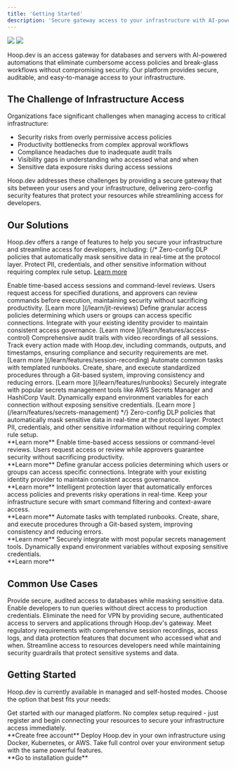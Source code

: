 ```yaml
---
title: 'Getting Started'
description: 'Secure gateway access to your infrastructure with AI-powered security'
---
```

<img className="block dark:hidden" src="/images/introduction/lp-hero.png" />
<img className="hidden dark:block" src="/images/introduction/lp-hero-2.png" />

Hoop.dev is an access gateway for databases and servers with AI-powered automations that eliminate cumbersome access policies and break-glass workflows without compromising security. Our platform provides secure, auditable, and easy-to-manage access to your infrastructure.

## The Challenge of Infrastructure Access
Organizations face significant challenges when managing access to critical infrastructure:

- Security risks from overly permissive access policies
- Productivity bottlenecks from complex approval workflows
- Compliance headaches due to inadequate audit trails
- Visibility gaps in understanding who accessed what and when
- Sensitive data exposure risks during access sessions

Hoop.dev addresses these challenges by providing a secure gateway that sits between your users and your infrastructure, delivering zero-config security features that protect your resources while streamlining access for developers.

## Our Solutions
Hoop.dev offers a range of features to help you secure your infrastructure and streamline access for developers, including:
{/* <AccordionGroup>
  <Accordion icon="mask" title="AI Data Masking">
    Zero-config DLP policies that automatically mask sensitive data in real-time at the protocol layer. Protect PII, credentials, and other sensitive information without requiring complex rule setup. [Learn more <Icon icon="arrow-right" />](/learn/features/ai-data-masking) 
  </Accordion>

  <Accordion icon="clock" title="Just-in-Time Reviews">
    Enable time-based access sessions and command-level reviews. Users request access for specified durations, and approvers can review commands before execution, maintaining security without sacrificing productivity. [Learn more <Icon icon="arrow-right" />](/learn/jit-reviews) 
  </Accordion>

  <Accordion icon="lock" title="Access Control">
    Define granular access policies determining which users or groups can access specific connections. Integrate with your existing identity provider to maintain consistent access governance. [Learn more <Icon icon="arrow-right" />](/learn/features/access-control) 
  </Accordion>

  <Accordion icon="video" title="Session Recording">
    Comprehensive audit trails with video recordings of all sessions. Track every action made with Hoop.dev, including commands, outputs, and timestamps, ensuring compliance and security requirements are met. [Learn more <Icon icon="arrow-right" />](/learn/features/session-recording) 
  </Accordion>

  <Accordion icon="book" title="Runbooks">
    Automate common tasks with templated runbooks. Create, share, and execute standardized procedures through a Git-based system, improving consistency and reducing errors. [Learn more <Icon icon="arrow-right" />](/learn/features/runbooks) 
  </Accordion>

  <Accordion icon="key" title="Secrets Management">
    Securely integrate with popular secrets management tools like AWS Secrets Manager and HashiCorp Vault. Dynamically expand environment variables for each connection without exposing sensitive credentials. [Learn more <Icon icon="arrow-right" />](/learn/features/secrets-management) 
  </Accordion>
</AccordionGroup> */}

<CardGroup cols={2}>
  <Card icon="mask" title="AI Data Masking" href="/learn/features/ai-data-masking">
  Zero-config DLP policies that automatically mask sensitive data in real-time at the protocol layer. Protect PII, credentials, and other sensitive information without requiring complex rule setup.
  <br />
  **Learn more** <Icon icon="arrow-right" />
  </Card>

  <Card icon="clock" title="Reviews" href="/learn/jit-reviews">
  Enable time-based access sessions or command-level reviews. Users request access or review while approvers guarantee security without sacrificing productivity.
   <br />
  **Learn more** <Icon icon="arrow-right" /> 
  </Card>

  <Card icon="lock" title="Access Control" href="/learn/features/access-control">
  Define granular access policies determining which users or groups can access specific connections. Integrate with your existing identity provider to maintain consistent access governance.
  <br />
  **Learn more** <Icon icon="arrow-right" />
  </Card>

  <Card icon="shield" title="Guardrails" href="/learn/features/guardrails">
  Intelligent protection layer that automatically enforces access policies and prevents risky operations in real-time. Keep your infrastructure secure with smart command filtering and context-aware access.
  <br />
  **Learn more** <Icon icon="arrow-right" />
  </Card>

  <Card icon="book" title="Runbooks" href="/learn/features/runbooks">
  Automate tasks with templated runbooks. Create, share, and execute procedures through a Git-based system, improving consistency and reducing errors.
  <br />
  **Learn more** <Icon icon="arrow-right" />
  </Card>

  <Card icon="key" title="Secrets Management" href="/learn/features/secrets-management">
  Securely integrate with most popular secrets management tools. Dynamically expand environment variables without exposing sensitive credentials.
  <br />
  **Learn more** <Icon icon="arrow-right" />
  </Card>
</CardGroup>


## Common Use Cases

<AccordionGroup>
  <Accordion title="Database Access Management">
    Provide secure, audited access to databases while masking sensitive data. Enable developers to run queries without direct access to production credentials.
  </Accordion>

  <Accordion title="Secure Server Access Without VPN">
    Eliminate the need for VPN by providing secure, authenticated access to servers and applications through Hoop.dev's gateway.
  </Accordion>

  <Accordion title="Compliance & Auditing">
    Meet regulatory requirements with comprehensive session recordings, access logs, and data protection features that document who accessed what and when.
  </Accordion>

  <Accordion title="Developer Productivity">
    Streamline access to resources developers need while maintaining security guardrails that protect sensitive systems and data.
  </Accordion>
</AccordionGroup>

## Getting Started
Hoop.dev is currently available in managed and self-hosted modes. Choose the option that best fits your needs:

<CardGroup cols={2}>
  <Card title="Managed Service" icon="cloud" href="https://hoop.dev/start">
    Get started with our managed platform. No complex setup required - just register and begin connecting your resources to secure your infrastructure access immediately.
    <br />
    **Create free account** <Icon icon="arrow-right" />
  </Card>
  <Card title="Self-Hosted" icon="server" href="/setup/deployment/overview">
    Deploy Hoop.dev in your own infrastructure using Docker, Kubernetes, or AWS. Take full control over your environment setup with the same powerful features.
    <br />
    **Go to installation guide** <Icon icon="arrow-right" />
  </Card>
</CardGroup>